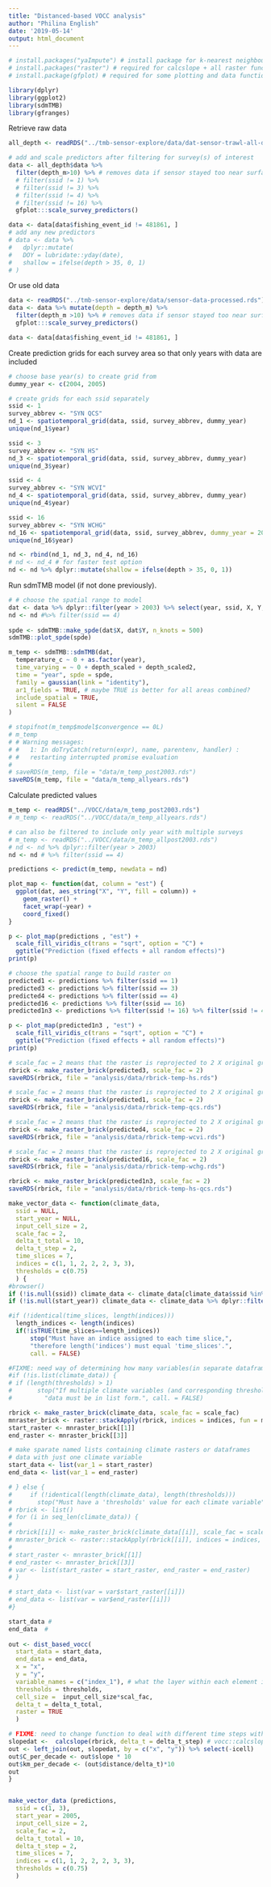 ```yaml
---
title: "Distanced-based VOCC analysis"
author: "Philina English"
date: '2019-05-14'
output: html_document
---
```



```r
# install.packages("yaImpute") # install package for k-nearest neighbour (kNN) search
# install.packages("raster") # required for calcslope + all raster functions
# install.package(gfplot) # required for some plotting and data functions

library(dplyr)
library(ggplot2)
library(sdmTMB)
library(gfranges)
```

Retrieve raw data
```r
all_depth <- readRDS("../tmb-sensor-explore/data/dat-sensor-trawl-all-depth.rds")

# add and scale predictors after filtering for survey(s) of interest
data <- all_depth$data %>%
  filter(depth_m>10) %>% # removes data if sensor stayed too near surface
  # filter(ssid != 1) %>%
  # filter(ssid != 3) %>%
  # filter(ssid != 4) %>%
  # filter(ssid != 16) %>%
  gfplot:::scale_survey_predictors()

data <- data[data$fishing_event_id != 481861, ]
# add any new predictors
# data <- data %>%
#   dplyr::mutate(
#   DOY = lubridate::yday(date),
#   shallow = ifelse(depth > 35, 0, 1)
# )
```

Or use old data 
```r
data <- readRDS("../tmb-sensor-explore/data/sensor-data-processed.rds")
data <- data %>% mutate(depth = depth_m) %>% 
  filter(depth_m >10) %>% # removes data if sensor stayed too near surface
  gfplot:::scale_survey_predictors()

data <- data[data$fishing_event_id != 481861, ]
```


Create prediction grids for each survey area so that only years with data are included
```r
# choose base year(s) to create grid from
dummy_year <- c(2004, 2005)

# create grids for each ssid separately 
ssid <- 1
survey_abbrev <- "SYN QCS"
nd_1 <- spatiotemporal_grid(data, ssid, survey_abbrev, dummy_year)
unique(nd_1$year)

ssid <- 3
survey_abbrev <- "SYN HS"
nd_3 <- spatiotemporal_grid(data, ssid, survey_abbrev, dummy_year)
unique(nd_3$year)

ssid <- 4
survey_abbrev <- "SYN WCVI"
nd_4 <- spatiotemporal_grid(data, ssid, survey_abbrev, dummy_year)
unique(nd_4$year)

ssid <- 16
survey_abbrev <- "SYN WCHG"
nd_16 <- spatiotemporal_grid(data, ssid, survey_abbrev, dummy_year = 2006)
unique(nd_16$year)

nd <- rbind(nd_1, nd_3, nd_4, nd_16)
# nd <- nd_4 # for faster test option
nd <- nd %>% dplyr::mutate(shallow = ifelse(depth > 35, 0, 1))
```

Run sdmTMB model (if not done previously).
```r
# # choose the spatial range to model
dat <- data %>% dplyr::filter(year > 2003) %>% select(year, ssid, X, Y, temperature_c, depth_scaled, depth_scaled2)
nd <- nd #%>% filter(ssid == 4)
 
spde <- sdmTMB::make_spde(dat$X, dat$Y, n_knots = 500)
sdmTMB::plot_spde(spde)

m_temp <- sdmTMB::sdmTMB(dat,
  temperature_c ~ 0 + as.factor(year),
  time_varying = ~ 0 + depth_scaled + depth_scaled2,
  time = "year", spde = spde,
  family = gaussian(link = "identity"),
  ar1_fields = TRUE, # maybe TRUE is better for all areas combined?
  include_spatial = TRUE,
  silent = FALSE
)

# stopifnot(m_temp$model$convergence == 0L)
# m_temp
# # Warning messages:
# #   1: In doTryCatch(return(expr), name, parentenv, handler) :
# #   restarting interrupted promise evaluation
# 
# saveRDS(m_temp, file = "data/m_temp_post2003.rds")
saveRDS(m_temp, file = "data/m_temp_allyears.rds")
```

Calculate predicted values
```r
m_temp <- readRDS("../VOCC/data/m_temp_post2003.rds")
# m_temp <- readRDS("../VOCC/data/m_temp_allyears.rds")

# can also be filtered to include only year with multiple surveys 
# m_temp <- readRDS("../VOCC/data/m_temp_allpost2003.rds")
# nd <- nd %>% dplyr::filter(year > 2003)
nd <- nd # %>% filter(ssid == 4)

predictions <- predict(m_temp, newdata = nd)

plot_map <- function(dat, column = "est") {
  ggplot(dat, aes_string("X", "Y", fill = column)) +
    geom_raster() +
    facet_wrap(~year) +
    coord_fixed()
}

p <- plot_map(predictions , "est") +
  scale_fill_viridis_c(trans = "sqrt", option = "C") +
  ggtitle("Prediction (fixed effects + all random effects)")
print(p)
```
```r
# choose the spatial range to build raster on
predicted1 <- predictions %>% filter(ssid == 1) 
predicted3 <- predictions %>% filter(ssid == 3) 
predicted4 <- predictions %>% filter(ssid == 4) 
predicted16 <- predictions %>% filter(ssid == 16) 
predicted1n3 <- predictions %>% filter(ssid != 16) %>% filter(ssid != 4) %>% filter(year > 2004) 

p <- plot_map(predicted1n3 , "est") +
  scale_fill_viridis_c(trans = "sqrt", option = "C") +
  ggtitle("Prediction (fixed effects + all random effects)")
print(p)
```


```r

# scale_fac = 2 means that the raster is reprojected to 2 X original grid (2 km)
rbrick <- make_raster_brick(predicted3, scale_fac = 2)
saveRDS(rbrick, file = "analysis/data/rbrick-temp-hs.rds")

# scale_fac = 2 means that the raster is reprojected to 2 X original grid (2 km)
rbrick <- make_raster_brick(predicted1, scale_fac = 2)
saveRDS(rbrick, file = "analysis/data/rbrick-temp-qcs.rds")

# scale_fac = 2 means that the raster is reprojected to 2 X original grid (2 km)
rbrick <- make_raster_brick(predicted4, scale_fac = 2)
saveRDS(rbrick, file = "analysis/data/rbrick-temp-wcvi.rds")

# scale_fac = 2 means that the raster is reprojected to 2 X original grid (2 km)
rbrick <- make_raster_brick(predicted16, scale_fac = 2)
saveRDS(rbrick, file = "analysis/data/rbrick-temp-wchg.rds")

rbrick <- make_raster_brick(predicted1n3, scale_fac = 2)
saveRDS(rbrick, file = "analysis/data/rbrick-temp-hs-qcs.rds")

```


```r

make_vector_data <- function(climate_data, 
  ssid = NULL,
  start_year = NULL,
  input_cell_size = 2, 
  scale_fac = 2,
  delta_t_total = 10,
  delta_t_step = 2,
  time_slices = 7, 
  indices = c(1, 1, 2, 2, 2, 3, 3),
  thresholds = c(0.75)
  ) {
#browser()
if (!is.null(ssid)) climate_data <- climate_data[climate_data$ssid %in% ssid, ]
if (!is.null(start_year)) climate_data <- climate_data %>% dplyr::filter(year >= start_year)

#if (!identical(time_slices, length(indices)))
  length_indices <- length(indices)
  if(!isTRUE(time_slices==length_indices))
      stop("Must have an indice assigned to each time slice,",
      "therefore length('indices') must equal 'time_slices'.",
      call. = FALSE)

#FIXME: need way of determining how many variables(in separate dataframes) are in dataset  
#if (!is.list(climate_data)) {
# if (length(thresholds) > 1)
#       stop("If multiple climate variables (and corresponding thresholds),", 
#         "data must be in list form.", call. = FALSE)

rbrick <- make_raster_brick(climate_data, scale_fac = scale_fac)
mnraster_brick <- raster::stackApply(rbrick, indices = indices, fun = mean)
start_raster <- mnraster_brick[[1]]
end_raster <- mnraster_brick[[3]]

# make sparate named lists containing climate rasters or dataframes
# data with just one climate variable
start_data <- list(var_1 = start_raster)
end_data <- list(var_1 = end_raster)

# } else {
#     if (!identical(length(climate_data), length(thresholds)))
#       stop("Must have a 'thresholds' value for each climate variable", call. = FALSE)
# rbrick <- list()
# for (i in seq_len(climate_data)) {
#   
# rbrick[[i]] <- make_raster_brick(climate_data[[i]], scale_fac = scale_fac)
# mnraster_brick <- raster::stackApply(rbrick[[i]], indices = indices, fun = mean)
# 
# start_raster <- mnraster_brick[[1]]
# end_raster <- mnraster_brick[[3]]
# var <- list(start_raster = start_raster, end_raster = end_raster)
# }

# start_data <- list(var = var$start_raster[[i]])
# end_data <- list(var = var$end_raster[[i]])
#}

start_data #
end_data  #
  
out <- dist_based_vocc(
  start_data = start_data,
  end_data = end_data,
  x = "x",
  y = "y",
  variable_names = c("index_1"), # what the layer within each element is called
  thresholds = thresholds,
  cell_size =  input_cell_size*scal_fac,
  delta_t = delta_t_total,
  raster = TRUE
  )

# FIXME: need to change function to deal with different time steps within a brick
slopedat <-  calcslope(rbrick, delta_t = delta_t_step) # vocc::calcslope for comparison
out <- left_join(out, slopedat, by = c("x", "y")) %>% select(-icell)
out$C_per_decade <- out$slope * 10
out$km_per_decade <- (out$distance/delta_t)*10 
out
}


make_vector_data (predictions, 
  ssid = c(1, 3),
  start_year = 2005,
  input_cell_size = 2, 
  scale_fac = 2,
  delta_t_total = 10,
  delta_t_step = 2,
  time_slices = 7,
  indices = c(1, 1, 2, 2, 2, 3, 3),
  thresholds = c(0.75)
  )
```
